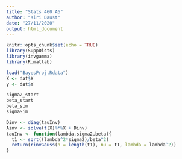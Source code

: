 ```yaml
---
title: "Stats 460 A6"
author: "Kiri Daust"
date: "27/11/2020"
output: html_document
---
```


```r
knitr::opts_chunk$set(echo = TRUE)
library(SuppDists)
library(invgamma)
library(R.matlab)
```

```r
load("BayesProj.Rdata")
X <- dat$X
y <- dat$Y

sigma2_start 
beta_start
beta_sim
sigmaSim

Dinv <- diag(tauInv)
Ainv <- solve(t(X)%*%X + Dinv)
tauInv <- function(lambda,sigma2,beta){
  t1 <- sqrt((lambda^2*sigma2)/beta^2)
  return(rinvGauss(n = length(t1), nu = t1, lambda = lambda^2))
}

```

